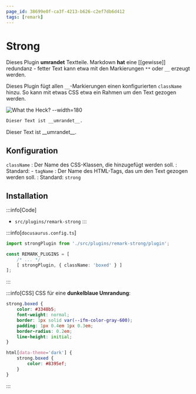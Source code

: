 ```yaml
---
page_id: 38699e0f-ca3f-4213-b626-c2ef7db6d412
tags: [remark]
---
```



# Strong

Dieses Plugin __umrandet__ Textteile. Markdown __hat__ eine [[gewisse]] redundanz - fetter Text kann etwa mit den Markierungen `**` oder `__` erzeugt werden.

Dieses Plugin fügt allen `__`-Markierungen einen konfigurierten `className` hinzu. So kann mit etwas CSS etwa ein Rahmen um den Text gezogen werden.

![What the Heck? --width=180](https://picsum.photos/200/300)

```md
Dieser Text ist __umrandet__.
```

<BrowserWindow>
  Dieser Text ist __umrandet__.
</BrowserWindow>

## Konfiguration

`className`
: Der Name des CSS-Klassen, die hinzugefügt werden soll.
: Standard: -
`tagName`
: Der Name des HTML-Tags, das um den Text gezogen werden soll.
: Standard: `strong`

## Installation

:::info[Code]
- `src/plugins/remark-strong`
:::

:::info[`docusaurus.config.ts`]
```ts
import strongPlugin from './src/plugins/remark-strong/plugin';

const REMARK_PLUGINS = [
    /* ... */
    [ strongPlugin, { className: 'boxed' } ]
];
```
:::

:::info[CSS]
CSS für eine **dunkelblaue Umrandung**:

```css
strong.boxed {
    color: #3348b5;
    font-weight: normal;
    border: 1px solid var(--ifm-color-gray-600);
    padding: 1px 0.4em 1px 0.3em;
    border-radius: 0.2em;
    line-height: initial;
}

html[data-theme='dark'] {
    strong.boxed {
        color: #8395ef;
    }
}
```
:::